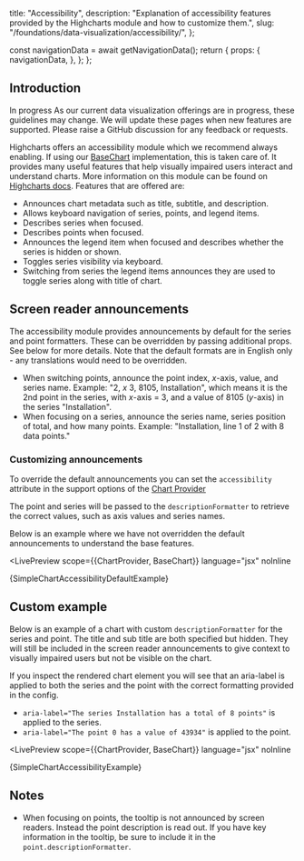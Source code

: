  title: "Accessibility",
  description: "Explanation of accessibility features provided by the Highcharts module and how to customize them.",
  slug: "/foundations/data-visualization/accessibility/",
};





  const navigationData = await getNavigationData();
  return {
    props: {
      navigationData,
    },
  };
};

<GenericHeader name={meta.title} description={meta.description} categoryRoute={SidebarCategoryRoutes.FOUNDATIONS}>
  <PageHeaderSeparator>
    <Separator orientation="horizontal" />
  </PageHeaderSeparator>
</GenericHeader>

<contentwrapper>

<PageAside data={mdxHeadings} />

<content>

## Introduction

<Box marginBottom="space60">
  <Callout variant="neutral">
    <CalloutHeading>In progress</CalloutHeading>
    <CalloutText>As our current data visualization offerings are in progress, these guidelines may change. We will update these pages when new features are supported. Please raise a <Anchor showExternal={true} href="https://github.com/twilio-labs/paste/discussions/new?category=general">GitHub discussion</Anchor> for any feedback or requests.</CalloutText>
  </Callout>
</Box>

Highcharts offers an accessibility module which we recommend always enabling. If using our [BaseChart](/foundations/data-visualization/for-engineers#basechart) implementation, this is taken care of. It provides many useful features that help visually impaired users interact and understand charts. More information on this module can be found on [Highcharts docs](https://www.highcharts.com/docs/accessibility/accessibility-module). Features that are offered are:
- Announces chart metadata such as title, subtitle, and description.
- Allows keyboard navigation of series, points, and legend items.
- Describes series when focused.
- Describes points when focused.
- Announces the legend item when focused and describes whether the series is hidden or shown.
- Toggles series visibility via keyboard.
- Switching from series the legend items announces they are used to toggle series along with title of chart.

## Screen reader announcements

The accessibility module provides announcements by default for the series and point formatters. These can be overridden by passing additional props. See below for more details. Note that the default formats are in English only - any translations would need to be overridden.

- When switching points, announce the point index, _x_-axis, value, and series name. Example: "2, _x_ 3, 8105, Installation", which means it is the 2nd point in the series, with _x_-axis = 3, and a value of 8105 (_y_-axis) in the series "Installation".
- When focusing on a series, announce the series name, series position of total, and how many points. Example: "Installation, line 1 of 2 with 8 data points."

### Customizing announcements

To override the default announcements you can set the `accessibility` attribute in the support options of the [Chart Provider](/components/chart-provider/api#charttypeoptions)

The point and series will be passed to the `descriptionFormatter` to retrieve the correct values, such as axis values and series names.

Below is an example where we have not overridden the default announcements to understand the base features.

<LivePreview
  scope={{ChartProvider, BaseChart}}
  language="jsx"
  noInline
>
  {SimpleChartAccessibilityDefaultExample}
</LivePreview>


## Custom example

Below is an example of a chart with custom `descriptionFormatter` for the series and point. The title and sub title are both specified but hidden. They will still be included in the screen reader announcements to give context to visually impaired users but not be visible on the chart.

If you inspect the rendered chart element you will see that an aria-label is applied to both the series and the point with the correct formatting provided in the config.
- `aria-label="The series Installation has a total of 8 points"` is applied to the series.
- `aria-label="The point 0 has a value of 43934"` is applied to the point.

<LivePreview
  scope={{ChartProvider, BaseChart}}
  language="jsx"
  noInline
>
  {SimpleChartAccessibilityExample}
</LivePreview>

## Notes

- When focusing on points, the tooltip is not announced by screen readers. Instead the point description is read out. If you have key information in the tooltip, be sure to include it in the `point.descriptionFormatter`.

</content>

</contentwrapper>
